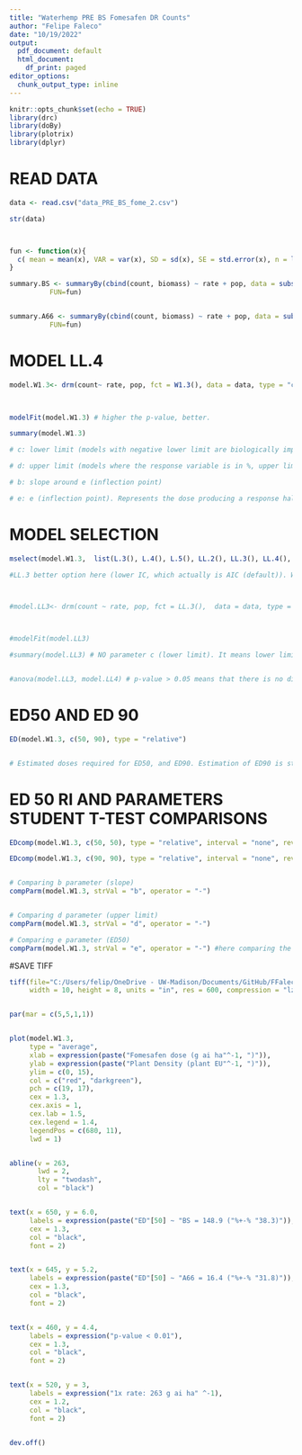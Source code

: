 ```yaml
---
title: "Waterhemp PRE BS Fomesafen DR Counts"
author: "Felipe Faleco"
date: "10/19/2022"
output:
  pdf_document: default
  html_document:
    df_print: paged
editor_options:
  chunk_output_type: inline
---
```


```r

knitr::opts_chunk$set(echo = TRUE)
library(drc)
library(doBy)
library(plotrix)
library(dplyr)

```


# READ DATA

```r

data <- read.csv("data_PRE_BS_fome_2.csv")

str(data)



fun <- function(x){
  c( mean = mean(x), VAR = var(x), SD = sd(x), SE = std.error(x), n = length(x))
}

summary.BS <- summaryBy(cbind(count, biomass) ~ rate + pop, data = subset(data, pop=="BS"),
          FUN=fun)


summary.A66 <- summaryBy(cbind(count, biomass) ~ rate + pop, data = subset(data, pop=="A66"),
          FUN=fun)


```



# MODEL LL.4

```r

model.W1.3<- drm(count~ rate, pop, fct = W1.3(), data = data, type = "continuous")


                
modelFit(model.W1.3) # higher the p-value, better.

summary(model.W1.3) 

# c: lower limit (models with negative lower limit are biologically impossible. E.g., negative biomass, negative % biomass reduction, or negative % control)

# d: upper limit (models where the response variable is in %, upper limit bigger than 100% are biologically impossible. E.g., % biomass reduction, % control)

# b: slope around e (inflection point)

# e: e (inflection point). Represents the dose producing a response halfway between the u and l parameters (ED50)

```



# MODEL SELECTION

```r

mselect(model.W1.3,  list(L.3(), L.4(), L.5(), LL.2(), LL.3(), LL.4(), LL.5(), W1.3(), W1.4(), W2.4(), baro5()), linreg = T) 

#LL.3 better option here (lower IC, which actually is AIC (default)). W1.3 could also be used, but since it is a asymmetrical model, I would give preference to LL.3 In symmetrical models, the parameter e and relative ED50 are identical, that is, they both indicate the dose that reduces the response midway between the upper and lower limits. In asymmetrical models, however, the parameter e does not have the same meaning as in symmetrical models, even though it is still the location of the inflection point. For asymmetrical models, ED50 should be estimated as "absolute" and not relative.



#model.LL3<- drm(count ~ rate, pop, fct = LL.3(),  data = data, type = "continuous")



#modelFit(model.LL3)

#summary(model.LL3) # NO parameter c (lower limit). It means lower limit was set to zero.


#anova(model.LL3, model.LL4) # p-value > 0.05 means that there is no difference between models. Therefore, we can use model LL.3

```



# ED50 AND ED 90

```r

ED(model.W1.3, c(50, 90), type = "relative") 


# Estimated doses required for ED50, and ED90. Estimation of ED90 is statistically less accurate and often subject to high variance. Therefore, is better to use ED50.

```


# ED 50 RI AND PARAMETERS STUDENT T-TEST COMPARISONS

```r

EDcomp(model.W1.3, c(50, 50), type = "relative", interval = "none", reverse = TRUE)

EDcomp(model.W1.3, c(90, 90), type = "relative", interval = "none", reverse = TRUE)


# Comparing b parameter (slope)
compParm(model.W1.3, strVal = "b", operator = "-")


# Comparing d parameter (upper limit)
compParm(model.W1.3, strVal = "d", operator = "-")

# Comparing e parameter (ED50)
compParm(model.W1.3, strVal = "e", operator = "-") #here comparing the difference, and not the ratio like in the EDcomp


```



#SAVE TIFF

```r

tiff(file="C:/Users/felip/OneDrive - UW-Madison/Documents/GitHub/FFaleco/PhD/WiscWeeds/Waterhemp PRE_Bill Stangel/Fome_DR_counts.tiff",
     width = 10, height = 8, units = "in", res = 600, compression = "lzw")


par(mar = c(5,5,1,1))


plot(model.W1.3,
     type = "average",
     xlab = expression(paste("Fomesafen dose (g ai ha"^-1, ")")),
     ylab = expression(paste("Plant Density (plant EU"^-1, ")")),
     ylim = c(0, 15),
     col = c("red", "darkgreen"),
     pch = c(19, 17),
     cex = 1.3,
     cex.axis = 1,
     cex.lab = 1.5,
     cex.legend = 1.4,
     legendPos = c(680, 11),
     lwd = 1)


abline(v = 263, 
       lwd = 2, 
       lty = "twodash",
       col = "black")


text(x = 650, y = 6.0, 
     labels = expression(paste("ED"[50] ~ "BS = 148.9 ("%+-% "38.3)")),
     cex = 1.3,
     col = "black",
     font = 2)


text(x = 645, y = 5.2, 
     labels = expression(paste("ED"[50] ~ "A66 = 16.4 ("%+-% "31.8)")),
     cex = 1.3,
     col = "black",
     font = 2)


text(x = 460, y = 4.4, 
     labels = expression("p-value < 0.01"),
     cex = 1.3,
     col = "black",
     font = 2)


text(x = 520, y = 3, 
     labels = expression("1x rate: 263 g ai ha" ^-1),
     cex = 1.2,
     col = "black",
     font = 2)


dev.off()


```






